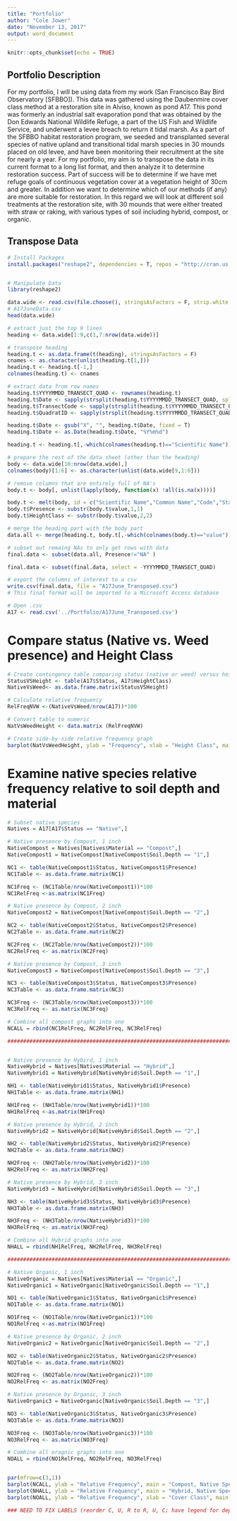 ```yaml
---
title: "Portfolio"
author: "Cole Jower"
date: "November 13, 2017"
output: word_document
---
```


```r
knitr::opts_chunk$set(echo = TRUE)
```

## Portfolio Description
For my portfolio, I will be using data from my work (San Francisco Bay Bird Observatory [SFBBO]).  This data was gathered using the Daubenmire cover class method at a restoration site in Alviso, known as pond A17.  This pond was formerly an industrial salt evaporation pond that was obtained by the Don Edwards National Wildlife Refuge, a part of the US Fish and Wildlife Service, and underwent a levee breach to return it tidal marsh.  As a part of the SFBBO habitat restoration program, we seeded and transplanted several species of native upland and transitional tidal marsh species in 30 mounds placed on old levee, and have been monitoring their recruitment at the site for nearly a year.  For my portfolio, my aim is to transpose the data in its current format to a long list format, and then analyze it to determine restoration success.  Part of success will be to determine if we have met refuge goals of continuous vegetation cover at a vegetation height of 30cm and greater.  In addition we want to determine which of our methods (if any) are more suitable for restoration.  In this regard we will look at different soil treatments at the restoration site, with 30 mounds that were either treated with straw or raking, with various types of soil including hybrid, compost, or organic.

## Transpose Data
``` r

# Install Packages
install.packages("reshape2", dependencies = T, repos = "http://cran.us.r-project.org") # only have to do this once


# Manipulate Data
library(reshape2)

data.wide <- read.csv(file.choose(), stringsAsFactors = F, strip.white = T, na.strings = c(""))
# A17JuneData.csv
head(data.wide)

# extract just the top 9 lines
heading <- data.wide[1:9,c(1,7:nrow(data.wide))]

# transpose heading
heading.t <- as.data.frame(t(heading), stringsAsFactors = F)
cnames <- as.character(unlist(heading.t[1,]))
heading.t <- heading.t[-1,]
colnames(heading.t) <- cnames

# extract data from row names
heading.t$YYYYMMDD_TRANSECT_QUAD <- rownames(heading.t)
heading.t$Date <- sapply(strsplit(heading.t$YYYYMMDD_TRANSECT_QUAD, split = "_", fixed = T),"[",1)
heading.t$TransectCode <- sapply(strsplit(heading.t$YYYYMMDD_TRANSECT_QUAD, split = "_", fixed = T),"[",2)
heading.t$QuadratID <- sapply(strsplit(heading.t$YYYYMMDD_TRANSECT_QUAD, split = "_", fixed = T),"[",3)

heading.t$Date <- gsub("X", "", heading.t$Date, fixed = T)
heading.t$Date <- as.Date(heading.t$Date, "%Y%m%d")

heading.t <- heading.t[,-which(colnames(heading.t)=="Scientific Name")]

# prepare the rest of the data sheet (other than the heading)
body <- data.wide[10:nrow(data.wide),]
colnames(body)[1:6] <- as.character(unlist(data.wide[9,1:6]))

# remove columns that are entirely full of NA's
body.t <- body[, unlist(lapply(body, function(x) !all(is.na(x))))]

body.t <- melt(body, id = c("Scientific Name","Common Name","Code","Status","Grass/Forb","Annual/Perennial"), variable.name = "YYYYMMDD_TRANSECT_QUAD")
body.t$Presence <- substr(body.t$value,1,1)
body.t$HeightClass <- substr(body.t$value,2,2)

# merge the heading part with the body part
data.all <- merge(heading.t, body.t[,-which(colnames(body.t)=="value")], by = "YYYYMMDD_TRANSECT_QUAD", all = T)

# subset out remaing NAs to only get rows with data
final.data <- subset(data.all, Presence!="NA" )

final.data <- subset(final.data, select = -YYYYMMDD_TRANSECT_QUAD)

# export the columns of interest to a csv
write.csv(final.data, file = "A17June_Transposed.csv") 
# This final format will be imported to a Microsoft Access database

```

```r
# Open .csv
A17 <- read.csv('../Portfolio/A17June_Transposed.csv')
```

# Compare status (Native vs. Weed presence) and Height Class
``` r

# Create contingency table comparing status (native or weed) versus height class
StatusVSHeight <- table(A17$Status, A17$HeightClass)
NativeVsWeed<- as.data.frame.matrix(StatusVSHeight)

# Calculate relative frequency
RelFreqNVW <-(NativeVsWeed/nrow(A17))*100

# Convert table to numeric
NatVsWeedHeight <- data.matrix (RelFreqNVW)

# Create side-by-side relative frequency graph
barplot(NatVsWeedHeight, ylab = "Frequency", xlab = "Height Class", main = "Native vs Weed Presence, Height Class", col=c("lightblue", "Orange"), beside = TRUE, width = .3)


```

# Examine native species relative frequency relative to soil depth and material
``` r

# Subset native species
Natives = A17[A17$Status == "Native",]

# Native presence by Compost, 1 inch
NativeCompost = Natives[Natives$Material == "Compost",]
NativeCompost1 = NativeCompost[NativeCompost$Soil.Depth == "1",]

NC1 <- table(NativeCompost1$Status, NativeCompost1$Presence)
NC1Table <- as.data.frame.matrix(NC1)

NC1Freq <- (NC1Table/nrow(NativeCompost1))*100
NC1RelFreq <-as.matrix(NC1Freq)

# Native presence by Compost, 2 inch
NativeCompost2 = NativeCompost[NativeCompost$Soil.Depth == "2",]

NC2 <- table(NativeCompost2$Status, NativeCompost2$Presence)
NC2Table <- as.data.frame.matrix(NC2)

NC2Freq <- (NC2Table/nrow(NativeCompost2))*100
NC2RelFreq <- as.matrix(NC2Freq)

# Native presence by Compost, 3 inch
NativeCompost3 = NativeCompost[NativeCompost$Soil.Depth == "3",]

NC3 <- table(NativeCompost3$Status, NativeCompost3$Presence)
NC3Table <- as.data.frame.matrix(NC3)

NC3Freq <- (NC3Table/nrow(NativeCompost3))*100
NC3RelFreq <- as.matrix(NC3Freq)

# Combine all compost graphs into one 
NCALL = rbind(NC1RelFreq, NC2RelFreq, NC3RelFreq)

#######################################################################################################


# Native presence by Hybird, 1 inch
NativeHybrid = Natives[Natives$Material == "Hybrid",]
NativeHybrid1 = NativeHybrid[NativeHybrid$Soil.Depth == "1",]

NH1 <- table(NativeHybrid1$Status, NativeHybrid1$Presence)
NH1Table <- as.data.frame.matrix(NH1)

NH1Freq <- (NH1Table/nrow(NativeHybrid1))*100
NH1RelFreq <-as.matrix(NH1Freq)

# Native presence by Hybrid, 2 inch
NativeHybrid2 = NativeHybrid[NativeHybrid$Soil.Depth == "2",]

NH2 <- table(NativeHybrid2$Status, NativeHybrid2$Presence)
NH2Table <- as.data.frame.matrix(NH2)

NH2Freq <- (NH2Table/nrow(NativeHybrid2))*100
NH2RelFreq <- as.matrix(NH2Freq)

# Native presence by Hybrid, 3 inch
NativeHybrid3 = NativeHybrid[NativeHybrid$Soil.Depth == "3",]

NH3 <- table(NativeHybrid3$Status, NativeHybrid3$Presence)
NH3Table <- as.data.frame.matrix(NH3)

NH3Freq <- (NH3Table/nrow(NativeHybrid3))*100
NH3RelFreq <- as.matrix(NH3Freq)

# Combine all Hybrid graphs into one 
NHALL = rbind(NH1RelFreq, NH2RelFreq, NH3RelFreq)

#######################################################################################################

# Native Organic, 1 inch
NativeOrganic = Natives[Natives$Material == "Organic",]
NativeOrganic1 = NativeOrganic[NativeOrganic$Soil.Depth == "1",]

NO1 <- table(NativeOrganic1$Status, NativeOrganic1$Presence)
NO1Table <- as.data.frame.matrix(NO1)

NO1Freq <- (NO1Table/nrow(NativeOrganic1))*100
NO1RelFreq <-as.matrix(NO1Freq)

# Native presence by Organic, 2 inch
NativeOrganic2 = NativeOrganic[NativeOrganic$Soil.Depth == "2",]

NO2 <- table(NativeOrganic2$Status, NativeOrganic2$Presence)
NO2Table <- as.data.frame.matrix(NO2)

NO2Freq <- (NO2Table/nrow(NativeOrganic2))*100
NO2RelFreq <- as.matrix(NO2Freq)

# Native presence by Organic, 3 inch
NativeOrganic3 = NativeOrganic[NativeOrganic$Soil.Depth == "3",]

NO3 <- table(NativeOrganic3$Status, NativeOrganic3$Presence)
NO3Table <- as.data.frame.matrix(NO3)

NO3Freq <- (NO3Table/nrow(NativeOrganic3))*100
NO3RelFreq <- as.matrix(NO3Freq)

# Combine all oragnic graphs into one 
NOALL = rbind(NO1RelFreq, NO2RelFreq, NO3RelFreq)


par(mfrow=c(3,1)) 
barplot(NCALL, ylab = "Relative Frequency", main = "Compost, Native Species by Cover Class", col = c("blue", "green", "red"), names.arg=c("Common (33-100%)", "Rare (0-5%)", "Uncommon (5-33%)"), beside = TRUE, width = .3)
barplot(NHALL, ylab = "Relative Frequency", main = "Hybrid, Native Species by Cover Class", col = c("blue", "green", "red"),names.arg=c("Common (33-100%)", "Rare (0-5%)", "Uncommon (5-33%)"), beside = TRUE, width = .3)
barplot(NOALL, ylab = "Relative Frequency", xlab = "Cover Class", main = "Organic, Native Species by Cover Class", col = c("blue", "green", "red"),names.arg=c("Common (33-100%)", "Rare (0-5%)", "Uncommon (5-33%)"), beside = TRUE, width = .3)

### NEED TO FIX LABELS (reorder C, U, R to R, U, C; have legend for depths), AND add legend for soil depths ###
```


